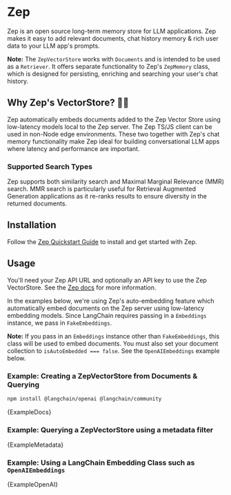 # Zep


Zep is an open source long-term memory store for LLM applications. Zep makes it easy to add relevant documents,
chat history memory & rich user data to your LLM app's prompts.

**Note:** The `ZepVectorStore` works with `Documents` and is intended to be used as a `Retriever`.
It offers separate functionality to Zep's `ZepMemory` class, which is designed for persisting, enriching
and searching your user's chat history.

## Why Zep's VectorStore? 🤖🚀

Zep automatically embeds documents added to the Zep Vector Store using low-latency models local to the Zep server.
The Zep TS/JS client can be used in non-Node edge environments. These two together with Zep's chat memory functionality
make Zep ideal for building conversational LLM apps where latency and performance are important.

### Supported Search Types

Zep supports both similarity search and Maximal Marginal Relevance (MMR) search. MMR search is particularly useful
for Retrieval Augmented Generation applications as it re-ranks results to ensure diversity in the returned documents.

## Installation

Follow the [Zep Quickstart Guide](https://docs.getzep.com/deployment/quickstart/) to install and get started with Zep.

## Usage

You'll need your Zep API URL and optionally an API key to use the Zep VectorStore. See the [Zep docs](https://docs.getzep.com) for more information.

In the examples below, we're using Zep's auto-embedding feature which automatically embed documents on the Zep server using
low-latency embedding models. Since LangChain requires passing in a `Embeddings` instance, we pass in `FakeEmbeddings`.

**Note:** If you pass in an `Embeddings` instance other than `FakeEmbeddings`, this class will be used to embed documents.
You must also set your document collection to `isAutoEmbedded === false`. See the `OpenAIEmbeddings` example below.

### Example: Creating a ZepVectorStore from Documents & Querying


<IntegrationInstallTooltip></IntegrationInstallTooltip>

```bash npm2yarn
npm install @langchain/openai @langchain/community
```


<CodeBlock language="typescript">{ExampleDocs}</CodeBlock>

### Example: Querying a ZepVectorStore using a metadata filter


<CodeBlock language="typescript">{ExampleMetadata}</CodeBlock>

### Example: Using a LangChain Embedding Class such as `OpenAIEmbeddings`


<CodeBlock language="typescript">{ExampleOpenAI}</CodeBlock>

